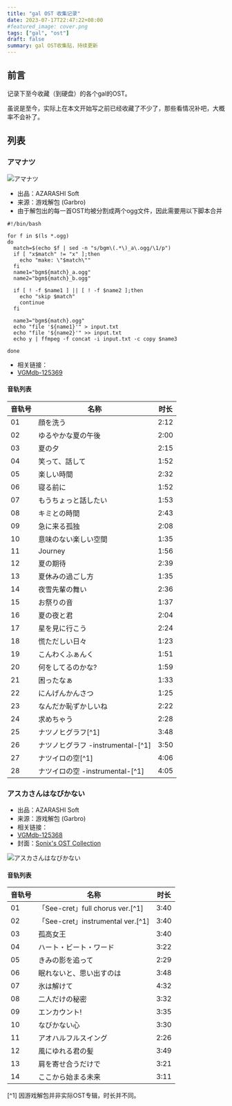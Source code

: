```yaml
---
title: "gal OST 收集记录"
date: 2023-07-17T22:47:22+08:00
#featured_image: cover.png
tags: ["gal", "ost"]
draft: false
summary: gal OST收集贴，持续更新
---
```


## 前言

记录下至今收藏（到硬盘）的各个gal的OST。

虽说是至今，实际上在本文开始写之前已经收藏了不少了，那些看情况补吧，大概率不会补了。

## 列表

### アマナツ

![アマナツ](01-アマナツ.jpg)

* 出品：AZARASHI Soft
* 来源：游戏解包 (Garbro)
* 由于解包出的每一首OST均被分割成两个ogg文件，因此需要用以下脚本合并

~~~ shell
#!/bin/bash

for f in $(ls *.ogg)
do
  match=$(echo $f | sed -n "s/bgm\(.*\)_a\.ogg/\1/p")
  if [ "x$match" != "x" ];then
    echo "make: \"$match\""
  fi
  name1="bgm${match}_a.ogg"
  name2="bgm${match}_b.ogg"

  if [ ! -f $name1 ] || [ ! -f $name2 ];then
    echo "skip $match"
    continue
  fi

  name3="bgm${match}.ogg"
  echo "file '${name1}'" > input.txt
  echo "file '${name2}'" >> input.txt
  echo y | ffmpeg -f concat -i input.txt -c copy $name3

done
~~~

* 相关链接：
* [VGMdb-125369](https://vgmdb.net/album/125369)

#### 音轨列表

| 音轨号 | 名称 | 时长 |
| ----- | ----- | -------- |
| 01 | 顔を洗う | 2:12 |
| 02 | ゆるやかな夏の午後 | 2:00 |
| 03 | 夏の夕 | 2:15 |
| 04 | 笑って、話して | 1:52 |
| 05 | 楽しい時間 | 2:32 |
| 06 | 寝る前に | 1:52 |
| 07 | もうちょっと話したい | 1:53 |
| 08 | キミとの時間 | 2:43 |
| 09 | 急に来る孤独 | 2:08 |
| 10 | 意味のない楽しい空間 | 1:35 |
| 11 | Journey | 1:56 |
| 12 | 夏の期待 | 2:39 |
| 13 | 夏休みの過ごし方 | 1:35 |
| 14 | 夜雪先輩の舞い | 2:36 |
| 15 | お祭りの音 | 1:37 |
| 16 | 夏の夜と君 | 2:04 |
| 17 | 星を見に行こう | 2:24 |
| 18 | 慌ただしい日々 | 1:23 |
| 19 | こんわくふぁんく | 1:51 |
| 20 | 何をしてるのかな? | 1:59 |
| 21 | 困ったなぁ | 1:33 |
| 22 | にんげんかんさつ | 1:25 |
| 23 | なんだか恥ずかしいね | 2:22 |
| 24 | 求めちゃう | 2:28 |
| 25 | ナツノヒグラフ[^1] | 3:48 |
| 26 | ナツノヒグラフ -instrumental-[^1] | 3:50 |
| 27 | ナツイロの空[^1] | 4:06 |
| 28 | ナツイロの空 -instrumental-[^1] | 4:05 |

### アスカさんはなびかない

* 出品：AZARASHI Soft
* 来源：游戏解包 (Garbro)
* 相关链接：
* [VGMdb-125368](https://vgmdb.net/album/125368)
* 封面：[Sonix's OST Collection](https://sonixgvn.net/asuka-san-wa-nabikanai-original-soundtrack/)

![アスカさんはなびかない](02-アスカさんはなびかない.jpg)

#### 音轨列表

| 音轨号 | 名称 | 时长 |
| ----- | ----- | -------- |
| 01 | 「See-cret」full chorus ver.[^1] | 3:40 |
| 02 | 「See-cret」instrumental ver.[^1] | 3:40 |
| 03 | 孤高女王 | 3:40 |
| 04 | ハート・ビート・ワード | 3:22 |
| 05 | きみの影を追って | 2:29 |
| 06 | 眠れないと、思い出すのは | 3:48 |
| 07 | 氷は解けて | 4:32 |
| 08 | 二人だけの秘密 | 3:32 |
| 09 | エンカウント! | 3:35 |
| 10 | なびかない心 | 3:30 |
| 11 | アオハルフルスイング | 2:26 |
| 12 | 風にゆれる君の髪 | 3:49 |
| 13 | 肩を寄せ合うだけで | 3:21 |
| 14 | ここから始まる未来 | 3:11 |

[^1]  因游戏解包并非实际OST专辑，时长并不同。
